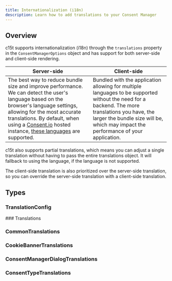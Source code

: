 ```yaml
---
title: Internationalization (i18n)
description: Learn how to add translations to your Consent Manager
---
```


## Overview

c15t supports internationalization (i18n) through the `translations` property in the `ConsentManagerOptions` object and has support for both server-side and client-side rendering.

| Server-side | Client-side |
| --- | --- |
| The best way to reduce bundle size and improve performance. We can detect the user's language based on the browser's language settings, allowing for the most accurate translations. By default, when using a [Consent.io](https://consent.io) hosted instance, [these languages](https://github.com/c15t/c15t/tree/main/packages/translations/src/translations) are supported. | Bundled with the application allowing for multiple languages to be supported without the need for a backend. The more translations you have, the larger the bundle size will be, which may impact the performance of your application. |

c15t also supports partial translations, which means you can adjust a single translation without having to pass the entire translations object. It will fallback to using the language, if the language is not supported.

The client-side translation is also prioritized over the server-side translation, so you can override the server-side translation with a client-side translation.

## Types

### TranslationConfig

<AutoTypeTable path="./packages/translations/src/index.ts" name="TranslationConfig" />

<section id="translation-types">
### Translations

<AutoTypeTable path="./packages/translations/src/types.ts" name="Translations" />

### CommonTranslations

<AutoTypeTable path="./packages/translations/src/types.ts" name="CommonTranslations" />

### CookieBannerTranslations

<AutoTypeTable path="./packages/translations/src/types.ts" name="CookieBannerTranslations" />

### ConsentManagerDialogTranslations

<AutoTypeTable path="./packages/translations/src/types.ts" name="ConsentManagerDialogTranslations" />

### ConsentTypeTranslations

<AutoTypeTable path="./packages/translations/src/types.ts" name="ConsentTypeTranslations" />
</section>